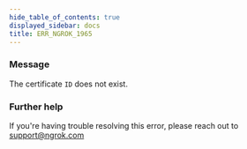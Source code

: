 ```yaml
---
hide_table_of_contents: true
displayed_sidebar: docs
title: ERR_NGROK_1965
---
```




### Message

The certificate `ID` does not exist.

<ErrorDetails error="err_ngrok_1965" />

### Further help

If you're having trouble resolving this error, please reach out to [support@ngrok.com](mailto:support@ngrok.com?subject=Help%20with%20ERR_NGROK_1965)
